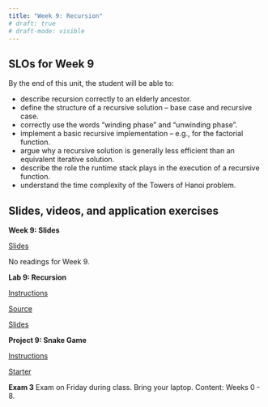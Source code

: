 ```yaml
---
title: "Week 9: Recursion"
# draft: true
# draft-mode: visible
---
```


## SLOs for Week 9

By the end of this unit, the student will be able to:

-   describe recursion correctly to an elderly ancestor.
-   define the structure of a recursive solution -- base case and recursive case.
-   correctly use the words "winding phase" and "unwinding phase".
-   implement a basic recursive implementation -- e.g., for the factorial function.
-   argue why a recursive solution is generally less efficient than an equivalent iterative solution.
-   describe the role the runtime stack plays in the execution of a recursive function.
-   understand the time complexity of the Towers of Hanoi problem.

## Slides, videos, and application exercises

::::: slide-deck
**Week 9: Slides**

::: slides
[Slides](https://docs.google.com/presentation/d/1EIIaRDPBVApQs5nbDBY_qB0RRxzh4gJsNDz7pqoORxo/edit?usp=drive_link)
:::

```{=html}
<!-- ::: source
[Code from Class](https://calvincollege-my.sharepoint.com/:f:/g/personal/vtn2_calvin_edu/Eredz2bHiShCtI0CVssiaggB8tUES6QbacEf2cc4PBhTgQ?e=uoV7Uu)
::: -->
```

::: reading
No readings for Week 9.

```{=html}
<!-- -   R4DS :: [Chp 2 - Introduction](https://r4ds.had.co.nz/explore-intro.html)
-   IMS :: [Sec 1.1 & 1.2 - Case study & Data basics](https://openintro-ims.netlify.app/data-hello.html) -->
```
:::

```{=html}
<!-- ::: video
[Video](https://youtu.be/_YqEHZccujc)
:::
-->
```
:::::

<!-- ## Lab -->

:::::: lab
**Lab 9: Recursion**

::: instructions
[Instructions](/labs/lab09.qmd)
:::

```{=html}
<!-- ::: instructions
[Instructions](slides/lab06-slides.qmd)
::: -->
```

::: starter
[Source](https://classroom.github.com/a/cVv5pP0o)
:::

::: slides
[Slides](/labs/lab09-slides.qmd)
:::
::::::

<!-- ## Homework assignments -->

::::: homework
**Project 9: Snake Game**

::: instructions
[Instructions](/projects/proj09.qmd)
:::

```{=html}
<!-- ::: source
[Source](https://github.com/rstudio-education/datascience-box/tree/master/course-materials/hw-instructions/hw-10)
::: -->
```

::: starter
[Starter](https://classroom.github.com/a/y1MFWgHx)
:::
:::::

::: exam
**Exam 3** Exam on Friday during class. Bring your laptop. Content: Weeks 0 - 8.
:::

```{=html}
<!-- ::: application-exercise
**First dataviz**

> **Option 1 - UN Votes**
>
> ::: source
> [Source](https://github.com/rstudio-education/datascience-box/tree/master/course-materials/application-exercises/ae-01a-un-votes/unvotes.qmd)
> :::
>
> ::: video
> [Video](https://youtu.be/r-uTBEclM1E)
> :::

> **Option 2 - COVID-19**
>
> ::: source
> [Source](https://github.com/rstudio-education/datascience-box/blob/master/course-materials/application-exercises/ae-01b-covid/covid.qmd)
> :::
::: -->
```

```{=html}
<!-- ::: guest-lecture
**Alberto Cairo - How charts lie**

::: video
[Video](https://youtu.be/Low28hx4wyk)
:::
::: -->
```